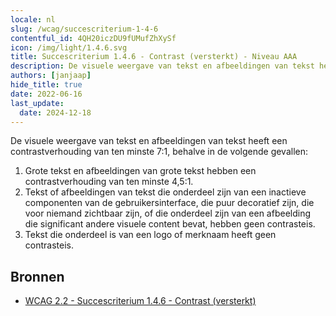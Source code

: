 ```yaml
---
locale: nl
slug: /wcag/succescriterium-1-4-6
contentful_id: 4QH20iczDU9fUMufZhXySf
icon: /img/light/1.4.6.svg
title: Succescriterium 1.4.6 - Contrast (versterkt) - Niveau AAA
description: De visuele weergave van tekst en afbeeldingen van tekst heeft een contrastverhouding van ten minste 7:1, behalve in de volgende gevallen:
authors: [janjaap]
hide_title: true
date: 2022-06-16
last_update:
  date: 2024-12-18
---
```


<Hero
  title="Contrast (versterkt)"
  image="/img/light/1.4.6.svg"
  alt="WCAG 1.4.6 icon"
  prefix="Succescriterium 1.4.6"
  suffix="Niveau AAA"
/>

De visuele weergave van tekst en afbeeldingen van tekst heeft een contrastverhouding van ten minste 7:1, behalve in de volgende gevallen:

1. Grote tekst en afbeeldingen van grote tekst hebben een contrastverhouding van ten minste 4,5:1.
2. Tekst of afbeeldingen van tekst die onderdeel zijn van een inactieve componenten van de gebruikersinterface, die puur decoratief zijn, die voor niemand zichtbaar zijn, of die onderdeel zijn van een afbeelding die significant andere visuele content bevat, hebben geen contrasteis.
3. Tekst die onderdeel is van een logo of merknaam heeft geen contrasteis.

## Bronnen

- [WCAG 2.2 - Succescriterium 1.4.6 - Contrast (versterkt)](https://www.w3.org/Translations/WCAG22-nl/#contrast-versterkt)
